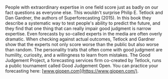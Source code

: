 People with extraordinary expertise in one field score just as badly on our fact questions as everyone else. This wouldn't surprise Philip E. Tetlock and Dan Gardner, the authors of Superforecasting (2015). In this book they describe a systematic way to test people's ability to predict the future, and they find that one thing that can really impair good judgment is narrow expertise. Even forecasts by so-called experts in the media are often overly dramatic. When checking against actual outcomes, Tetlock and Gardner show that the experts not only score worse than the public but also worse than random. The personality traits that often come with good judgment are humility, curiosity, and a willingness to learn from mistakes. The Good Judgement Project, a forecasting services firm co-created by Tetlock, runs a public tournament called Good Judgement Open. You can practice your forecasting here: [www.gjopen.com](https://www.gjopen.com/).